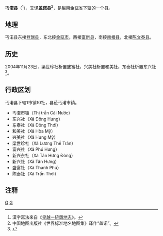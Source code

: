 {{Infobox Settlement
|name                   = 丐渃县
|settlement_type        = 县
|official_name          = 
|other_name             = 
|native_name            = {{lang|vi|Huyện Cái Nước}}
|nickname               = 
|motto                  = 
|image_skyline          = Chợ Cái Nước.jpg
|imagesize              = 
|image_caption          = 
|image_flag             = 
|flag_size              = 
|image_seal             = 
|seal_size              = 
|image_shield           = 
|shield_size            = 
|image_blank_emblem     = 
|blank_emblem_size      = 
|image_map              = {{Infobox mapframe|frame-width=250|zoom=10}}
|mapsize                = 
|map_caption            = 
|image_map1             = 
|mapsize1               = 
|map_caption1           = 
|pushpin_map            = Vietnam
|pushpin_label_position = bottom
|pushpin_map_caption    = 
|pushpin_map1           = 
|pushpin_label_position1= 
|pushpin_map_caption1   = 
|subdivision_type       = 国家
|subdivision_name       = {{flag|Vietnam}}
|subdivision_type1      = [[越南行政区划|省]]
|subdivision_name1      = [[金瓯省|金瓯省]]
|subdivision_type2      = 行政区划
|subdivision_name2      = 1市镇10社
|subdivision_type3      = 
|subdivision_name3      = 
|seat_type              = 县莅
|seat                   = {{link-vi|丐渃市镇|Cái Nước (thị trấn)}}
|government_type        = 
|leader_title           = 
|leader_name            = 
|leader_title1          = 
|leader_name1           = 
|established_title      = 
|established_date       = 
|area_magnitude         = 
|unit_pref              = 
|area_footnotes         = 
|area_total_km2         = 417.00
|area_land_km2          = 
|area_water_km2         = 
|area_water_percent     = 
|area_urban_km2         = 
|area_metro_km2         = 
|population_as_of       = 2017年
|population_footnotes   = 
|population_note        = 
|population_total       = 138845
|population_density_km2 = auto
|population_metro             = 
|population_density_metro_km2 = 
|population_urban             = 
|population_density_urban_km2 = 
|timezone               = [[越南标准时间|越南标准时间]]
|utc_offset             = +7
|elevation_footnotes    = 
|elevation_m            = 
|coor_type              = 
|coordinates            = 
|postal_code_type       = 
|postal_code            = 
|area_code              = 
|website                = [http://cainuoc.camau.gov.vn 丐渃县电子信息门户网站]
|footnotes              = 
}}
'''丐渃县'''（{{vie|v='''Huyện Cái Nước'''|hn=縣丐渃}}<ref>漢字寫法來自《[[皇越一統輿地志|皇越一統輿地志]]》。</ref>），又译'''盖诺县'''<ref>中国地图出版社《世界标准地名地图集》译作“盖诺”。</ref>，是越南[[金瓯省|金瓯省]]下辖的一个县。

==地理==
丐渃县东接[[登瑞县|登瑞县]]，东北接[[金瓯市|金瓯市]]，西接[[富新县_(金瓯省)|富新县]]，南接[[南根县|南根县]]，北接[[陈文泰县|陈文泰县]]。

==历史==
2004年11月23日，梁世珍社析置盛富社，兴美社析置和美社，东泰社析置东兴社<ref>{{Cite web |url=https://thuvienphapluat.vn/van-ban/Bat-dong-san/Nghi-dinh-192-2004-ND-CP-thanh-lap-xa-thuoc-huyen-Cai-Nuoc-Phu-Tan-tinh-Ca-Mau-5375.aspx |title=Nghị định 192/2004/NĐ-CP về việc thành lập xã thuộc các huyện Cái Nước và Phú Tân, tỉnh Cà Mau |access-date=2020-04-16 |archive-date=2021-12-20 |archive-url=https://web.archive.org/web/20211220055118/https://thuvienphapluat.vn/van-ban/Bat-dong-san/Nghi-dinh-192-2004-ND-CP-thanh-lap-xa-thuoc-huyen-Cai-Nuoc-Phu-Tan-tinh-Ca-Mau-5375.aspx }}</ref>。

==行政区划==
丐渃县下辖1市镇10社，县莅丐渃市镇。
*丐渃市镇（Thị trấn Cái Nước）
*东兴社（Xã Đông Hưng）
*东泰社（Xã Đông Thới）
*和美社（Xã Hòa Mỹ）
*兴美社（Xã Hưng Mỹ）
*梁世珍社（Xã Lương Thế Trân）
*富兴社（Xã Phú Hưng）
*新兴东社（Xã Tân Hưng Đông）
*新兴社（Xã Tân Hưng）
*盛富社（Xã Thạnh Phú）
*陈泰社（Xã Trần Thới）

==注释==
{{reflist}}

{{金瓯省行政区划}}
{{越南九龙江三角洲之县市镇区域划分}}

[[Category:越南县份|G]]
[[Category:金瓯省|G]]